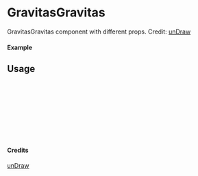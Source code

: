 
<Meta of={GravitasGravitas} title="unDraw/GravitasGravitas" />

# GravitasGravitas

GravitasGravitas component with different props.
Credit: [unDraw](https://undraw.co/illustrations)

#### Example

<Canvas of={GravitasGravitas.Primary} />

## Usage

```ts
import { GravitasGravitas } from "yadl-ui";

const Example = () => {
  return (
      <GravitasGravitas />
  );
};

export default Example;
```

#### Credits
[unDraw](https://undraw.co/illustrations)
